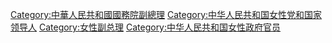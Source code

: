 [[Category:中華人民共和國國務院副總理|Category:中華人民共和國國務院副總理]]
[[Category:中华人民共和国女性党和国家领导人|Category:中华人民共和国女性党和国家领导人]]
[[Category:女性副总理|Category:女性副总理]]
[[Category:中华人民共和国女性政府官员|Category:中华人民共和国女性政府官员]]